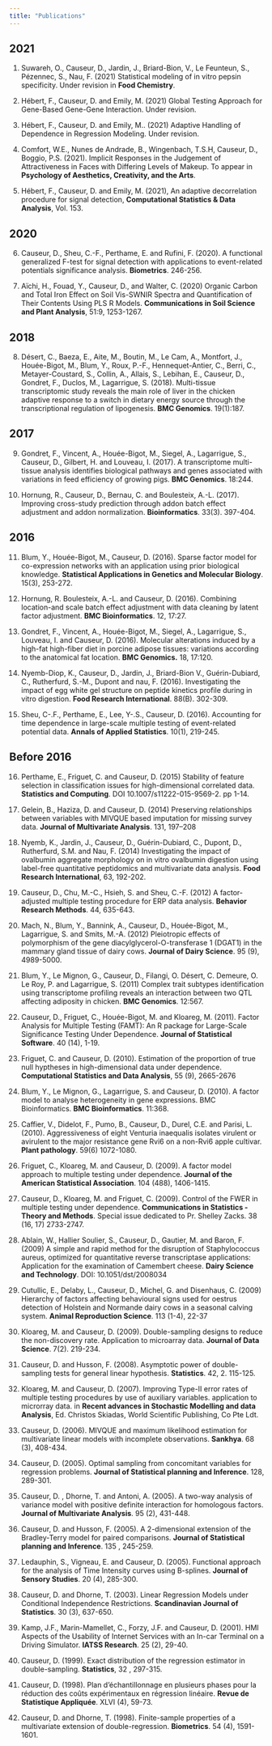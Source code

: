 ```yaml
---
title: "Publications"
---
```


## 2021

1. Suwareh, O., Causeur, D., Jardin, J., Briard-Bion, V., Le Feunteun, S., Pézennec, S., Nau, F. (2021) Statistical modeling of in vitro pepsin specificity. Under revision in **Food Chemistry**.

2. Hébert, F., Causeur, D. and Emily, M. (2021) Global Testing Approach for Gene-Based Gene-Gene Interaction. Under revision.

3. Hébert, F., Causeur, D. and Emily, M.. (2021) Adaptive Handling of Dependence in Regression Modeling. Under revision.

4. Comfort, W.E.,  Nunes  de  Andrade, B., Wingenbach, T.S.H, Causeur, D., Boggio, P.S. (2021). Implicit Responses in the Judgement of Attractiveness in Faces with Differing Levels of Makeup. To appear in **Psychology of Aesthetics, Creativity, and the Arts**.

5. Hébert, F., Causeur, D. and Emily, M. (2021), An adaptive decorrelation procedure for signal detection, **Computational Statistics & Data Analysis**, Vol. 153.

## 2020

6. Causeur, D., Sheu, C.-F., Perthame, E. and Rufini, F. (2020). A functional generalized F-test for signal detection with applications to event-related potentials significance analysis. **Biometrics**. 246-256.

7. Aïchi, H., Fouad, Y., Causeur, D., and Walter, C. (2020) Organic Carbon and Total Iron Effect on Soil Vis-SWNIR Spectra and Quantification of Their Contents Using PLS R Models. **Communications in Soil Science and Plant Analysis**, 51:9, 1253-1267.

## 2018

8. Désert, C., Baeza, E., Aite, M., Boutin, M., Le Cam, A., Montfort, J., Houée-Bigot, M., Blum, Y., Roux, P.-F., Hennequet-Antier, C., Berri, C., Metayer-Coustard, S., Collin, A., Allais, S., Lebihan, E., Causeur, D., Gondret, F., Duclos, M., Lagarrigue, S. (2018). Multi-tissue transcriptomic study reveals the main role of liver in the chicken adaptive response to a switch in dietary energy source through the transcriptional regulation of lipogenesis. **BMC Genomics**. 19(1):187.

## 2017
    
9. Gondret, F., Vincent, A., Houée-Bigot, M., Siegel, A., Lagarrigue, S., Causeur, D., Gilbert, H. and Louveau, I. (2017). A transcriptome multi-tissue analysis identifies biological pathways and genes associated with variations in feed efficiency of growing pigs. **BMC Genomics**. 18:244.
    
10. Hornung, R., Causeur, D., Bernau, C. and Boulesteix, A.-L. (2017). Improving cross-study prediction through addon batch effect adjustment and addon normalization. **Bioinformatics**. 33(3). 397-404.

## 2016

11. Blum, Y., Houée-Bigot, M., Causeur, D. (2016). Sparse factor model for co-expression networks with an application using prior biological knowledge. **Statistical Applications in Genetics and Molecular Biology**. 15(3), 253-272.

12. Hornung, R. Boulesteix, A.-L. and Causeur, D. (2016). Combining location-and scale batch effect adjustment with data cleaning by latent factor adjustment. **BMC Bioinformatics**. 12, 17:27.
    
13. Gondret, F., Vincent, A., Houée-Bigot, M., Siegel, A., Lagarrigue, S., Louveau, I. and Causeur, D. (2016). Molecular alterations induced by a high-fat high-fiber diet in porcine adipose tissues: variations according to the anatomical fat location. **BMC Genomics.** 18, 17:120.

14. Nyemb-Diop, K., Causeur, D., Jardin, J., Briard-Bion V., Guérin-Dubiard, C., Rutherfurd, S.-M., Dupont and nau, F. (2016). Investigating the impact of egg white gel structure on peptide kinetics profile during in vitro digestion. **Food Research International**. 88(B). 302-309.
  
15. Sheu, C-.F., Perthame, E., Lee, Y-.S., Causeur, D. (2016). Accounting for time dependence in large-scale multiple testing of event-related potential data. **Annals of Applied Statistics**. 10(1), 219-245.

## Before 2016

16. Perthame, E., Friguet, C. and Causeur, D. (2015) Stability of feature selection in classification issues for high-dimensional correlated data. **Statistics and Computing**. DOI 10.1007/s11222-015-9569-2. pp 1-14.

17. Gelein, B., Haziza, D. and Causeur, D. (2014) Preserving relationships between variables with MIVQUE based imputation for missing survey data. **Journal of Multivariate Analysis**. 131, 197–208

18. Nyemb, K., Jardin, J., Causeur, D., Guérin-Dubiard, C., Dupont, D., Rutherfurd, S.M. and Nau, F. (2014) Investigating the impact of ovalbumin aggregate morphology on in vitro ovalbumin digestion using label-free quantitative peptidomics and multivariate data analysis. **Food Research International**, 63, 192-202.

19. Causeur, D., Chu, M.-C., Hsieh, S. and Sheu, C.-F. (2012) A factor-adjusted multiple testing procedure for ERP data analysis. **Behavior Research Methods**. 44, 635-643.
    
20. Mach, N., Blum, Y., Bannink, A., Causeur, D., Houée-Bigot, M., Lagarrigue, S. and Smits, M.-A. (2012) Pleiotropic effects of polymorphism of the gene diacylglycerol-O-transferase 1 (DGAT1) in the mammary gland tissue of dairy cows. **Journal of Dairy Science**. 95 (9), 4989-5000.
    
21. Blum, Y., Le Mignon, G., Causeur, D., Filangi, O. Désert, C. Demeure, O. Le Roy, P. and Lagarrigue, S. (2011) Complex trait subtypes identification using transcriptome profiling reveals an interaction between two QTL affecting adiposity in chicken. **BMC Genomics**. 12:567.  
    
22. Causeur, D., Friguet, C., Houée-Bigot, M. and Kloareg, M. (2011). Factor Analysis for Multiple Testing (FAMT): An R package for Large-Scale Significance Testing Under Dependence. **Journal of Statistical Software**. 40 (14), 1-19.

23. Friguet, C. and Causeur, D. (2010). Estimation of the proportion of true null hyptheses in high-dimensional data under dependence. **Computational Statistics and Data Analysis**, 55 (9), 2665-2676

24. Blum, Y., Le Mignon, G., Lagarrigue, S. and Causeur, D. (2010). A factor model to analyse heterogeneity in gene expressions. BMC Bioinformatics. **BMC Bioinformatics**. 11:368.
    
25. Caffier, V., Didelot, F., Pumo, B., Causeur, D., Durel, C.E. and Parisi, L. (2010). Aggressiveness of eight Venturia inaequalis isolates virulent or avirulent to the major resistance gene Rvi6 on a non-Rvi6 apple cultivar. **Plant pathology**. 59(6) 1072-1080.
    
26. Friguet, C., Kloareg, M. and Causeur, D. (2009). A factor model approach to multiple testing under dependence. **Journal of the American Statistical Association**. 104 (488), 1406-1415.
    
27. Causeur, D., Kloareg, M. and Friguet, C. (2009). Control of the FWER in multiple testing under dependence. **Communications in Statistics - Theory and Methods**.  Special issue dedicated to Pr. Shelley Zacks. 38 (16, 17) 2733-2747.

28. Ablain, W., Hallier Soulier, S., Causeur, D., Gautier, M. and Baron, F. (2009) A simple and rapid method for the disruption of Staphylococcus aureus, optimized for quantitative reverse transcriptase applications: Application for the examination of Camembert cheese. **Dairy Science and Technology**. DOI: 10.1051/dst/2008034

29. Cutullic, E., Delaby, L., Causeur, D., Michel, G. and Disenhaus, C. (2009) Hierarchy of factors affecting behavioural signs used for oestrus detection of Holstein and Normande dairy cows in a seasonal calving system. **Animal Reproduction Science**. 113 (1-4), 22-37

30. Kloareg, M. and Causeur, D. (2009). Double-sampling designs to reduce the non-discovery rate. Application to microarray data. **Journal of Data Science**. 7(2). 219-234.
    
31. Causeur, D. and Husson, F. (2008). Asymptotic power of double-sampling tests for general linear hypothesis. **Statistics**. 42, 2. 115-125.
    
32. Kloareg, M. and Causeur, D. (2007). Improving Type-II error rates of multiple testing procedures by use of auxiliary variables. application to microrray data. in **Recent advances in Stochastic Modelling and data Analysis**, Ed. Christos Skiadas, World Scientific Publishing, Co Pte Ldt.

33. Causeur, D. (2006). MIVQUE and maximum likelihood estimation for multivariate linear models with incomplete observations. **Sankhya**. 68 (3), 408-434.

34. Causeur, D. (2005). Optimal sampling from concomitant variables for regression problems. **Journal of Statistical planning and Inference**. 128, 289-301.

35. Causeur, D. , Dhorne, T. and Antoni, A. (2005). A two-way analysis of variance model with positive definite interaction for homologous factors. **Journal of Multivariate Analysis**. 95 (2), 431-448.

36. Causeur, D. and Husson, F. (2005). A 2-dimensional extension of the Bradley-Terry model for paired comparisons. **Journal of  Statistical planning and Inference**. 135 , 245-259.
    
37. Ledauphin, S., Vigneau, E. and Causeur, D. (2005). Functional approach for the analysis of Time Intensity curves using B-splines. **Journal of Sensory Studies**.  20 (4), 285-300.
    
38. Causeur, D. and Dhorne, T. (2003). Linear Regression Models under Conditional Independence Restrictions. **Scandinavian Journal of Statistics**. 30 (3), 637-650.
    
39. Kamp, J.F., Marin-Mamellet, C., Forzy, J.F. and Causeur, D. (2001). HMI Aspects of the Usability of Internet Services with  an In-car Terminal on a Driving Simulator. **IATSS Research**.  25 (2), 29-40.
    
40. Causeur, D. (1999). Exact distribution of the regression estimator in double-sampling. **Statistics**,  32 , 297-315.
    
41. Causeur, D. (1998). Plan d'échantillonnage en plusieurs phases pour la réduction des coûts expérimentaux en régression linéaire.  **Revue de Statistique Appliquée**. XLVI (4), 59-73.
    
42. Causeur, D. and Dhorne, T. (1998). Finite-sample properties of a multivariate extension of double-regression. **Biometrics**. 54 (4), 1591-1601.
